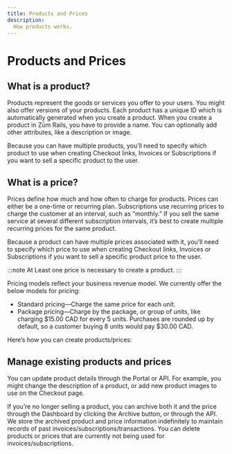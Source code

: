 ```yaml
---
title: Products and Prices
description:
  How products works.
---
```


# Products and Prices

## What is a product?

Products represent the goods or services you offer to your users. You might also offer versions of your products. 
Each product has a unique ID which is automatically generated when you create a product. When you create a product in Zūm Rails, you have to provide a name. You can optionally add other attributes, like a description or image. 

Because you can have multiple products, you’ll need to specify which product to use when creating Checkout links, Invoices or Subscriptions if you want to sell a specific product to the user. 

## What is a price?

Prices define how much and how often to charge for products. Prices can either be a one-time or recurring plan. Subscriptions use recurring prices to charge the customer at an interval, such as “monthly.” If you sell the same service at several different subscription intervals, it’s best to create multiple recurring prices for the same product.

Because a product can have multiple prices associated with it, you’ll need to specify which price to use when creating Checkout links, Invoices or Subscriptions if you want to sell a specific product price to the user. 

:::note
At Least one price is necessary to create a product. 
:::

Pricing models reflect your business revenue model. We currently offer the below models for pricing:
- Standard pricing—Charge the same price for each unit. 
- Package pricing—Charge by the package, or group of units, like charging $15.00 CAD for every 5 units. Purchases are rounded up by default, so a customer buying 8 units would pay  $30.00 CAD.

Here’s how you can create products/prices:

## Manage existing products and prices
You can update product details through the Portal or API. For example, you might change the description of a product, or add new product images to use on the Checkout page.

If you’re no longer selling a product, you can archive both it and the price through the Dashboard by clicking the Archive button, or through the API. We store the archived product and price information indefinitely to maintain records of past invoices/subscriptions/transactions.
You can delete products or prices that are currently not being used for invoices/subscriptions.
